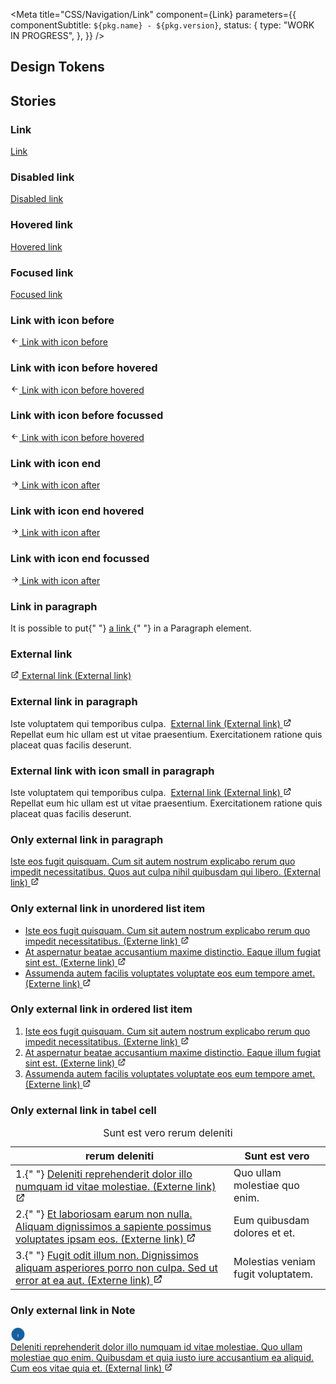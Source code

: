 
<Meta
  title="CSS/Navigation/Link"
  component={Link}
  parameters={{
    componentSubtitle: `${pkg.name} - ${pkg.version}`,
    status: {
      type: "WORK IN PROGRESS",
    },
  }}
/>

<Description markdown={readme} />

## Design Tokens

<DesignTokenDocBlock categoryName="Link" viewType="table" />

## Stories

### Link

<Canvas>
  <Story name="Link">
    <a href="#example-link" className="denhaag-link">
      <span className="denhaag-link__label">Link</span>
    </a>
  </Story>
</Canvas>

### Disabled link

<Canvas>
  <Story name="Disabled Link">
    <a href="#example-link" className="denhaag-link denhaag-link--disabled" tabIndex="-1">
      <span className="denhaag-link__label">Disabled link</span>
    </a>
  </Story>
</Canvas>

### Hovered link

<Canvas>
  <Story name="Hovered Link">
    <a href="#example-link" className="denhaag-link denhaag-link--hover">
      <span className="denhaag-link__label">Hovered link</span>
    </a>
  </Story>
</Canvas>

### Focused link

<Canvas>
  <Story name="Focused Link">
    <a href="#example-link" className="denhaag-link denhaag-link--focus">
      <span className="denhaag-link__label">Focused link</span>
    </a>
  </Story>
</Canvas>

### Link with icon before

<Canvas>
  <Story name="Link with icon before">
    <a href="#example-link" tabIndex="0" className="denhaag-link denhaag-link--with-icon denhaag-link--with-icon-start">
      <svg
        width="1em"
        height="1em"
        viewBox="0 0 24 24"
        fill="none"
        xmlns="http://www.w3.org/2000/svg"
        className="denhaag-icon"
        focusable="false"
        aria-hidden="true"
        shapeRendering="auto"
      >
        <path
          d="M11.7071 18.7071C11.3166 19.0976 10.6834 19.0976 10.2929 18.7071L4.29289 12.7071C4.10536 12.5196 4 12.2652 4 12C4 11.7348 4.10536 11.4804 4.29289 11.2929L10.2929 5.29289C10.6834 4.90237 11.3166 4.90237 11.7071 5.29289C12.0976 5.68342 12.0976 6.31658 11.7071 6.70711L7.41421 11L19 11C19.5523 11 20 11.4477 20 12C20 12.5523 19.5523 13 19 13L7.41421 13L11.7071 17.2929C12.0976 17.6834 12.0976 18.3166 11.7071 18.7071Z"
          fill="currentColor"
        ></path>
      </svg>
      <span className="denhaag-link__label">Link with icon before</span>
    </a>
  </Story>
</Canvas>

### Link with icon before hovered

<Canvas>
  <Story name="Link with icon before hovered">
    <a
      href="#example-link"
      tabIndex="0"
      className="denhaag-link denhaag-link--with-icon denhaag-link--with-icon-start denhaag-link--hover"
    >
      <svg
        width="1em"
        height="1em"
        viewBox="0 0 24 24"
        fill="none"
        xmlns="http://www.w3.org/2000/svg"
        className="denhaag-icon"
        focusable="false"
        aria-hidden="true"
        shapeRendering="auto"
      >
        <path
          d="M11.7071 18.7071C11.3166 19.0976 10.6834 19.0976 10.2929 18.7071L4.29289 12.7071C4.10536 12.5196 4 12.2652 4 12C4 11.7348 4.10536 11.4804 4.29289 11.2929L10.2929 5.29289C10.6834 4.90237 11.3166 4.90237 11.7071 5.29289C12.0976 5.68342 12.0976 6.31658 11.7071 6.70711L7.41421 11L19 11C19.5523 11 20 11.4477 20 12C20 12.5523 19.5523 13 19 13L7.41421 13L11.7071 17.2929C12.0976 17.6834 12.0976 18.3166 11.7071 18.7071Z"
          fill="currentColor"
        ></path>
      </svg>
      <span className="denhaag-link__label">Link with icon before hovered</span>
    </a>
  </Story>
</Canvas>

### Link with icon before focussed

<Canvas>
  <Story name="Link with icon before focussed">
    <a
      href="#example-link"
      tabIndex="0"
      className="denhaag-link denhaag-link--with-icon denhaag-link--with-icon-start denhaag-link--focus"
    >
      <svg
        width="1em"
        height="1em"
        viewBox="0 0 24 24"
        fill="none"
        xmlns="http://www.w3.org/2000/svg"
        className="denhaag-icon"
        focusable="false"
        aria-hidden="true"
        shapeRendering="auto"
      >
        <path
          d="M11.7071 18.7071C11.3166 19.0976 10.6834 19.0976 10.2929 18.7071L4.29289 12.7071C4.10536 12.5196 4 12.2652 4 12C4 11.7348 4.10536 11.4804 4.29289 11.2929L10.2929 5.29289C10.6834 4.90237 11.3166 4.90237 11.7071 5.29289C12.0976 5.68342 12.0976 6.31658 11.7071 6.70711L7.41421 11L19 11C19.5523 11 20 11.4477 20 12C20 12.5523 19.5523 13 19 13L7.41421 13L11.7071 17.2929C12.0976 17.6834 12.0976 18.3166 11.7071 18.7071Z"
          fill="currentColor"
        ></path>
      </svg>
      <span className="denhaag-link__label">Link with icon before hovered</span>
    </a>
  </Story>
</Canvas>

### Link with icon end

<Canvas>
  <Story name="Link with icon after">
    <a href="#example-link" tabIndex="0" className="denhaag-link denhaag-link--with-icon denhaag-link--with-icon-end">
      <svg
        width="1em"
        height="1em"
        viewBox="0 0 24 24"
        fill="none"
        xmlns="http://www.w3.org/2000/svg"
        className="denhaag-icon"
        focusable="false"
        aria-hidden="true"
        shapeRendering="auto"
      >
        <path
          d="M12.2929 5.29289C12.6834 4.90237 13.3166 4.90237 13.7071 5.29289L19.7071 11.2929C19.8946 11.4804 20 11.7348 20 12C20 12.2652 19.8946 12.5196 19.7071 12.7071L13.7071 18.7071C13.3166 19.0976 12.6834 19.0976 12.2929 18.7071C11.9024 18.3166 11.9024 17.6834 12.2929 17.2929L16.5858 13L5 13C4.44772 13 4 12.5523 4 12C4 11.4477 4.44772 11 5 11L16.5858 11L12.2929 6.70711C11.9024 6.31658 11.9024 5.68342 12.2929 5.29289Z"
          fill="currentColor"
        />
      </svg>
      <span className="denhaag-link__label">Link with icon after</span>
    </a>
  </Story>
</Canvas>

### Link with icon end hovered

<Canvas>
  <Story name="Link with icon after hovered">
    <a
      href="#example-link"
      tabIndex="0"
      className="denhaag-link denhaag-link--with-icon denhaag-link--with-icon-end denhaag-link--hover"
    >
      <svg
        width="1em"
        height="1em"
        viewBox="0 0 24 24"
        fill="none"
        xmlns="http://www.w3.org/2000/svg"
        className="denhaag-icon"
        focusable="false"
        aria-hidden="true"
        shapeRendering="auto"
      >
        <path
          d="M12.2929 5.29289C12.6834 4.90237 13.3166 4.90237 13.7071 5.29289L19.7071 11.2929C19.8946 11.4804 20 11.7348 20 12C20 12.2652 19.8946 12.5196 19.7071 12.7071L13.7071 18.7071C13.3166 19.0976 12.6834 19.0976 12.2929 18.7071C11.9024 18.3166 11.9024 17.6834 12.2929 17.2929L16.5858 13L5 13C4.44772 13 4 12.5523 4 12C4 11.4477 4.44772 11 5 11L16.5858 11L12.2929 6.70711C11.9024 6.31658 11.9024 5.68342 12.2929 5.29289Z"
          fill="currentColor"
        />
      </svg>
      <span className="denhaag-link__label">Link with icon after</span>
    </a>
  </Story>
</Canvas>

### Link with icon end focussed

<Canvas>
  <Story name="Link with icon after focussed">
    <a
      href="#example-link"
      tabIndex="0"
      className="denhaag-link denhaag-link--with-icon denhaag-link--with-icon-end denhaag-link--focus"
    >
      <svg
        width="1em"
        height="1em"
        viewBox="0 0 24 24"
        fill="none"
        xmlns="http://www.w3.org/2000/svg"
        className="denhaag-icon"
        focusable="false"
        aria-hidden="true"
        shapeRendering="auto"
      >
        <path
          d="M12.2929 5.29289C12.6834 4.90237 13.3166 4.90237 13.7071 5.29289L19.7071 11.2929C19.8946 11.4804 20 11.7348 20 12C20 12.2652 19.8946 12.5196 19.7071 12.7071L13.7071 18.7071C13.3166 19.0976 12.6834 19.0976 12.2929 18.7071C11.9024 18.3166 11.9024 17.6834 12.2929 17.2929L16.5858 13L5 13C4.44772 13 4 12.5523 4 12C4 11.4477 4.44772 11 5 11L16.5858 11L12.2929 6.70711C11.9024 6.31658 11.9024 5.68342 12.2929 5.29289Z"
          fill="currentColor"
        />
      </svg>
      <span className="denhaag-link__label">Link with icon after</span>
    </a>
  </Story>
</Canvas>

### Link in paragraph

<Canvas>
  <Story name="Link in Paragraph">
    <p className="utrecht-paragraph">
      It is possible to put{" "}
      <a href="#example-link" className="denhaag-link" tabIndex="0">
        <span className="denhaag-link__label">a link</span>
      </a>{" "}
      in a Paragraph element.
    </p>
  </Story>
</Canvas>

### External link

<Canvas>
  <Story name="External link">
    <a
      href="#example-link"
      className="denhaag-link denhaag-link--with-icon denhaag-link--with-icon-end denhaag-link--external"
    >
      <svg
        width="1em"
        height="1em"
        viewBox="0 0 24 24"
        fill="none"
        xmlns="http://www.w3.org/2000/svg"
        className="denhaag-icon"
        focusable="false"
        aria-hidden="true"
        shapeRendering="auto"
      >
        <path
          d="M14 5C13.4477 5 13 4.55228 13 4C13 3.44772 13.4477 3 14 3H20C20.2652 3 20.5196 3.10536 20.7071 3.29289C20.8946 3.48043 21 3.73478 21 4L21 10C21 10.5523 20.5523 11 20 11C19.4477 11 19 10.5523 19 10L19 6.41422L9.70711 15.7071C9.31658 16.0976 8.68342 16.0976 8.29289 15.7071C7.90237 15.3166 7.90237 14.6834 8.29289 14.2929L17.5858 5H14ZM3 7C3 5.89543 3.89543 5 5 5H10C10.5523 5 11 5.44772 11 6C11 6.55228 10.5523 7 10 7H5V19H17V14C17 13.4477 17.4477 13 18 13C18.5523 13 19 13.4477 19 14V19C19 20.1046 18.1046 21 17 21H5C3.89543 21 3 20.1046 3 19V7Z"
          fill="currentColor"
        />
      </svg>
      <span className="denhaag-link__label">External link</span>
      <span className="denhaag-link__sr-only">(External link)</span>
    </a>
  </Story>
</Canvas>

### External link in paragraph

<Canvas>
  <Story name="External link in paragraph">
    <p className="utrecht-paragraph">
      Iste voluptatem qui temporibus culpa.&nbsp;
      <a
        href="#example-link"
        className="denhaag-link denhaag-link--with-icon denhaag-link--with-icon-end denhaag-link--external"
      >
        <span className="denhaag-link__label">External link</span>
        <span className="denhaag-link__sr-only">(External link)</span>
        <svg
          width="1em"
          height="1em"
          viewBox="0 0 24 24"
          fill="none"
          xmlns="http://www.w3.org/2000/svg"
          className="denhaag-icon"
          focusable="false"
          aria-hidden="true"
          shapeRendering="auto"
        >
          <path
            d="M14 5C13.4477 5 13 4.55228 13 4C13 3.44772 13.4477 3 14 3H20C20.2652 3 20.5196 3.10536 20.7071 3.29289C20.8946 3.48043 21 3.73478 21 4L21 10C21 10.5523 20.5523 11 20 11C19.4477 11 19 10.5523 19 10L19 6.41422L9.70711 15.7071C9.31658 16.0976 8.68342 16.0976 8.29289 15.7071C7.90237 15.3166 7.90237 14.6834 8.29289 14.2929L17.5858 5H14ZM3 7C3 5.89543 3.89543 5 5 5H10C10.5523 5 11 5.44772 11 6C11 6.55228 10.5523 7 10 7H5V19H17V14C17 13.4477 17.4477 13 18 13C18.5523 13 19 13.4477 19 14V19C19 20.1046 18.1046 21 17 21H5C3.89543 21 3 20.1046 3 19V7Z"
            fill="currentColor"
          />
        </svg>
      </a> Repellat eum hic ullam est ut vitae praesentium. Exercitationem ratione quis placeat quas facilis deserunt.
    </p>
  </Story>
</Canvas>

### External link with icon small in paragraph

<Canvas>
  <Story name="External link with icon small in paragraph">
    <p className="utrecht-paragraph">
      Iste voluptatem qui temporibus culpa.&nbsp;
      <a
        href="#example-link"
        className="denhaag-link denhaag-link--with-icon denhaag-link--with-small-icon denhaag-link--with-icon-end denhaag-link--external"
      >
        <span className="denhaag-link__label">External link</span>
        <span className="denhaag-link__sr-only">(External link)</span>
        <svg
          width="1em"
          height="1em"
          viewBox="0 0 24 24"
          fill="none"
          xmlns="http://www.w3.org/2000/svg"
          className="denhaag-icon"
          focusable="false"
          aria-hidden="true"
          shapeRendering="auto"
        >
          <path
            d="M14 5C13.4477 5 13 4.55228 13 4C13 3.44772 13.4477 3 14 3H20C20.2652 3 20.5196 3.10536 20.7071 3.29289C20.8946 3.48043 21 3.73478 21 4L21 10C21 10.5523 20.5523 11 20 11C19.4477 11 19 10.5523 19 10L19 6.41422L9.70711 15.7071C9.31658 16.0976 8.68342 16.0976 8.29289 15.7071C7.90237 15.3166 7.90237 14.6834 8.29289 14.2929L17.5858 5H14ZM3 7C3 5.89543 3.89543 5 5 5H10C10.5523 5 11 5.44772 11 6C11 6.55228 10.5523 7 10 7H5V19H17V14C17 13.4477 17.4477 13 18 13C18.5523 13 19 13.4477 19 14V19C19 20.1046 18.1046 21 17 21H5C3.89543 21 3 20.1046 3 19V7Z"
            fill="currentColor"
          />
        </svg>
      </a> Repellat eum hic ullam est ut vitae praesentium. Exercitationem ratione quis placeat quas facilis deserunt.
    </p>
  </Story>
</Canvas>

### Only external link in paragraph

<Canvas>
  <Story name="Only external link in paragraph">
    <p className="utrecht-paragraph">
      <a
        href="#example-link"
        className="denhaag-link denhaag-link--with-icon denhaag-link--with-icon-end denhaag-link--external"
      >
        <span className="denhaag-link__label">
          Iste eos fugit quisquam. Cum sit autem nostrum explicabo rerum quo impedit necessitatibus. Quos aut culpa
          nihil quibusdam qui libero.
        </span>
        <span className="denhaag-link__sr-only">(External link)</span>
        <svg
          width="1em"
          height="1em"
          viewBox="0 0 24 24"
          fill="none"
          xmlns="http://www.w3.org/2000/svg"
          className="denhaag-icon"
          focusable="false"
          aria-hidden="true"
          shapeRendering="auto"
        >
          <path
            d="M14 5C13.4477 5 13 4.55228 13 4C13 3.44772 13.4477 3 14 3H20C20.2652 3 20.5196 3.10536 20.7071 3.29289C20.8946 3.48043 21 3.73478 21 4L21 10C21 10.5523 20.5523 11 20 11C19.4477 11 19 10.5523 19 10L19 6.41422L9.70711 15.7071C9.31658 16.0976 8.68342 16.0976 8.29289 15.7071C7.90237 15.3166 7.90237 14.6834 8.29289 14.2929L17.5858 5H14ZM3 7C3 5.89543 3.89543 5 5 5H10C10.5523 5 11 5.44772 11 6C11 6.55228 10.5523 7 10 7H5V19H17V14C17 13.4477 17.4477 13 18 13C18.5523 13 19 13.4477 19 14V19C19 20.1046 18.1046 21 17 21H5C3.89543 21 3 20.1046 3 19V7Z"
            fill="currentColor"
          />
        </svg>
      </a>
    </p>
  </Story>
</Canvas>

### Only external link in unordered list item

<Canvas>
  <Story name="Only external link in unordered list item">
    <ul className="denhaag-unordered-list">
      <li>
        <a
          href="https://denhaag.raadsinformatie.nl/modules/13/Overige%20bestuurlijke%20stukken/757852"
          className="denhaag-link denhaag-link--external denhaag-link--with-icon denhaag-link--with-icon-end"
        >
          <span className="denhaag-link__label">
            Iste eos fugit quisquam. Cum sit autem nostrum explicabo rerum quo impedit necessitatibus.
          </span>
          <span className="denhaag-link__sr-only">(Externe link)</span>
          <svg
            width="1em"
            height="1em"
            viewBox="0 0 24 24"
            fill="none"
            xmlns="http://www.w3.org/2000/svg"
            className="denhaag-icon"
            focusable="false"
            aria-hidden="true"
            shapeRendering="auto"
          >
            <path
              d="M14 5C13.4477 5 13 4.55228 13 4C13 3.44772 13.4477 3 14 3H20C20.2652 3 20.5196 3.10536 20.7071 3.29289C20.8946 3.48043 21 3.73478 21 4L21 10C21 10.5523 20.5523 11 20 11C19.4477 11 19 10.5523 19 10L19 6.41422L9.70711 15.7071C9.31658 16.0976 8.68342 16.0976 8.29289 15.7071C7.90237 15.3166 7.90237 14.6834 8.29289 14.2929L17.5858 5H14ZM3 7C3 5.89543 3.89543 5 5 5H10C10.5523 5 11 5.44772 11 6C11 6.55228 10.5523 7 10 7H5V19H17V14C17 13.4477 17.4477 13 18 13C18.5523 13 19 13.4477 19 14V19C19 20.1046 18.1046 21 17 21H5C3.89543 21 3 20.1046 3 19V7Z"
              fill="currentColor"
            />
          </svg>
        </a>
      </li>
      <li>
        <a
          href="https://denhaag.raadsinformatie.nl/modules/13/Overige%20bestuurlijke%20stukken/598806"
          className="denhaag-link denhaag-link--external denhaag-link--with-icon denhaag-link--with-icon-end"
        >
          <span className="denhaag-link__label">
            At aspernatur beatae accusantium maxime distinctio. Eaque illum fugiat sint est.
          </span>
          <span className="denhaag-link__sr-only">(Externe link)</span>
          <svg
            width="1em"
            height="1em"
            viewBox="0 0 24 24"
            fill="none"
            xmlns="http://www.w3.org/2000/svg"
            className="denhaag-icon"
            focusable="false"
            aria-hidden="true"
            shapeRendering="auto"
          >
            <path
              d="M14 5C13.4477 5 13 4.55228 13 4C13 3.44772 13.4477 3 14 3H20C20.2652 3 20.5196 3.10536 20.7071 3.29289C20.8946 3.48043 21 3.73478 21 4L21 10C21 10.5523 20.5523 11 20 11C19.4477 11 19 10.5523 19 10L19 6.41422L9.70711 15.7071C9.31658 16.0976 8.68342 16.0976 8.29289 15.7071C7.90237 15.3166 7.90237 14.6834 8.29289 14.2929L17.5858 5H14ZM3 7C3 5.89543 3.89543 5 5 5H10C10.5523 5 11 5.44772 11 6C11 6.55228 10.5523 7 10 7H5V19H17V14C17 13.4477 17.4477 13 18 13C18.5523 13 19 13.4477 19 14V19C19 20.1046 18.1046 21 17 21H5C3.89543 21 3 20.1046 3 19V7Z"
              fill="currentColor"
            />
          </svg>
        </a>
      </li>
      <li>
        <a
          href="https://denhaag.test/nl/in-de-stad/verkeer-en-vervoer/ov-next-openbaar-vervoer-van-de-toekomst/"
          className="denhaag-link denhaag-link--external denhaag-link--with-icon denhaag-link--with-icon-end"
        >
          <span className="denhaag-link__label">
            Assumenda autem facilis voluptates voluptate eos eum tempore amet.
          </span>
          <span className="denhaag-link__sr-only">(Externe link)</span>
          <svg
            width="1em"
            height="1em"
            viewBox="0 0 24 24"
            fill="none"
            xmlns="http://www.w3.org/2000/svg"
            className="denhaag-icon"
            focusable="false"
            aria-hidden="true"
            shapeRendering="auto"
          >
            <path
              d="M14 5C13.4477 5 13 4.55228 13 4C13 3.44772 13.4477 3 14 3H20C20.2652 3 20.5196 3.10536 20.7071 3.29289C20.8946 3.48043 21 3.73478 21 4L21 10C21 10.5523 20.5523 11 20 11C19.4477 11 19 10.5523 19 10L19 6.41422L9.70711 15.7071C9.31658 16.0976 8.68342 16.0976 8.29289 15.7071C7.90237 15.3166 7.90237 14.6834 8.29289 14.2929L17.5858 5H14ZM3 7C3 5.89543 3.89543 5 5 5H10C10.5523 5 11 5.44772 11 6C11 6.55228 10.5523 7 10 7H5V19H17V14C17 13.4477 17.4477 13 18 13C18.5523 13 19 13.4477 19 14V19C19 20.1046 18.1046 21 17 21H5C3.89543 21 3 20.1046 3 19V7Z"
              fill="currentColor"
            />
          </svg>
        </a>
      </li>
    </ul>
  </Story>
</Canvas>

### Only external link in ordered list item

<Canvas>
  <Story name="Only external link in ordered list item">
    <ol className="denhaag-ordered-list">
      <li>
        <a
          href="https://denhaag.raadsinformatie.nl/modules/13/Overige%20bestuurlijke%20stukken/757852"
          className="denhaag-link denhaag-link--external denhaag-link--with-icon denhaag-link--with-icon-end"
        >
          <span className="denhaag-link__label">
            Iste eos fugit quisquam. Cum sit autem nostrum explicabo rerum quo impedit necessitatibus.
          </span>
          <span className="denhaag-link__sr-only">(Externe link)</span>
          <svg
            width="1em"
            height="1em"
            viewBox="0 0 24 24"
            fill="none"
            xmlns="http://www.w3.org/2000/svg"
            className="denhaag-icon"
            focusable="false"
            aria-hidden="true"
            shapeRendering="auto"
          >
            <path
              d="M14 5C13.4477 5 13 4.55228 13 4C13 3.44772 13.4477 3 14 3H20C20.2652 3 20.5196 3.10536 20.7071 3.29289C20.8946 3.48043 21 3.73478 21 4L21 10C21 10.5523 20.5523 11 20 11C19.4477 11 19 10.5523 19 10L19 6.41422L9.70711 15.7071C9.31658 16.0976 8.68342 16.0976 8.29289 15.7071C7.90237 15.3166 7.90237 14.6834 8.29289 14.2929L17.5858 5H14ZM3 7C3 5.89543 3.89543 5 5 5H10C10.5523 5 11 5.44772 11 6C11 6.55228 10.5523 7 10 7H5V19H17V14C17 13.4477 17.4477 13 18 13C18.5523 13 19 13.4477 19 14V19C19 20.1046 18.1046 21 17 21H5C3.89543 21 3 20.1046 3 19V7Z"
              fill="currentColor"
            />
          </svg>
        </a>
      </li>
      <li>
        <a
          href="https://denhaag.raadsinformatie.nl/modules/13/Overige%20bestuurlijke%20stukken/598806"
          className="denhaag-link denhaag-link--external denhaag-link--with-icon denhaag-link--with-icon-end"
        >
          <span className="denhaag-link__label">
            At aspernatur beatae accusantium maxime distinctio. Eaque illum fugiat sint est.
          </span>
          <span className="denhaag-link__sr-only">(Externe link)</span>
          <svg
            width="1em"
            height="1em"
            viewBox="0 0 24 24"
            fill="none"
            xmlns="http://www.w3.org/2000/svg"
            className="denhaag-icon"
            focusable="false"
            aria-hidden="true"
            shapeRendering="auto"
          >
            <path
              d="M14 5C13.4477 5 13 4.55228 13 4C13 3.44772 13.4477 3 14 3H20C20.2652 3 20.5196 3.10536 20.7071 3.29289C20.8946 3.48043 21 3.73478 21 4L21 10C21 10.5523 20.5523 11 20 11C19.4477 11 19 10.5523 19 10L19 6.41422L9.70711 15.7071C9.31658 16.0976 8.68342 16.0976 8.29289 15.7071C7.90237 15.3166 7.90237 14.6834 8.29289 14.2929L17.5858 5H14ZM3 7C3 5.89543 3.89543 5 5 5H10C10.5523 5 11 5.44772 11 6C11 6.55228 10.5523 7 10 7H5V19H17V14C17 13.4477 17.4477 13 18 13C18.5523 13 19 13.4477 19 14V19C19 20.1046 18.1046 21 17 21H5C3.89543 21 3 20.1046 3 19V7Z"
              fill="currentColor"
            />
          </svg>
        </a>
      </li>
      <li>
        <a
          href="https://denhaag.test/nl/in-de-stad/verkeer-en-vervoer/ov-next-openbaar-vervoer-van-de-toekomst/"
          className="denhaag-link denhaag-link--external denhaag-link--with-icon denhaag-link--with-icon-end"
        >
          <span className="denhaag-link__label">
            Assumenda autem facilis voluptates voluptate eos eum tempore amet.
          </span>
          <span className="denhaag-link__sr-only">(Externe link)</span>
          <svg
            width="1em"
            height="1em"
            viewBox="0 0 24 24"
            fill="none"
            xmlns="http://www.w3.org/2000/svg"
            className="denhaag-icon"
            focusable="false"
            aria-hidden="true"
            shapeRendering="auto"
          >
            <path
              d="M14 5C13.4477 5 13 4.55228 13 4C13 3.44772 13.4477 3 14 3H20C20.2652 3 20.5196 3.10536 20.7071 3.29289C20.8946 3.48043 21 3.73478 21 4L21 10C21 10.5523 20.5523 11 20 11C19.4477 11 19 10.5523 19 10L19 6.41422L9.70711 15.7071C9.31658 16.0976 8.68342 16.0976 8.29289 15.7071C7.90237 15.3166 7.90237 14.6834 8.29289 14.2929L17.5858 5H14ZM3 7C3 5.89543 3.89543 5 5 5H10C10.5523 5 11 5.44772 11 6C11 6.55228 10.5523 7 10 7H5V19H17V14C17 13.4477 17.4477 13 18 13C18.5523 13 19 13.4477 19 14V19C19 20.1046 18.1046 21 17 21H5C3.89543 21 3 20.1046 3 19V7Z"
              fill="currentColor"
            />
          </svg>
        </a>
      </li>
    </ol>
  </Story>
</Canvas>

### Only external link in tabel cell

<Canvas>
  <Story name="Only external link in tabel cell">
    <table className="denhaag-table">
      <caption className="denhaag-table__caption">Sunt est vero rerum deleniti</caption>
      <thead className="denhaag-table__head">
        <tr className="denhaag-table__row">
          <th aria-sort="none" className="denhaag-table__heading" scope="col">
            rerum deleniti
          </th>
          <th aria-sort="none" className="denhaag-table__heading" scope="col">
            Sunt est vero
          </th>
        </tr>
      </thead>
      <tbody className="denhaag-table__body">
        <tr className="denhaag-table__row">
          <td className="denhaag-table__cell">
            1.{" "}
            <a
              href="https://spoorzone-vanalphenstraat.nl/"
              className="denhaag-link denhaag-link--external denhaag-link--with-icon denhaag-link--with-icon-end denhaag-link--added-by-js"
            >
              <span className="denhaag-link__label">Deleniti reprehenderit dolor illo numquam id vitae molestiae.</span>
              <span className="denhaag-link__sr-only">(Externe link)</span>
              <svg
                width="1em"
                height="1em"
                viewBox="0 0 24 24"
                fill="none"
                xmlns="http://www.w3.org/2000/svg"
                className="denhaag-icon"
                focusable="false"
                aria-hidden="true"
                shapeRendering="auto"
              >
                <path
                  d="M14 5C13.4477 5 13 4.55228 13 4C13 3.44772 13.4477 3 14 3H20C20.2652 3 20.5196 3.10536 20.7071 3.29289C20.8946 3.48043 21 3.73478 21 4L21 10C21 10.5523 20.5523 11 20 11C19.4477 11 19 10.5523 19 10L19 6.41422L9.70711 15.7071C9.31658 16.0976 8.68342 16.0976 8.29289 15.7071C7.90237 15.3166 7.90237 14.6834 8.29289 14.2929L17.5858 5H14ZM3 7C3 5.89543 3.89543 5 5 5H10C10.5523 5 11 5.44772 11 6C11 6.55228 10.5523 7 10 7H5V19H17V14C17 13.4477 17.4477 13 18 13C18.5523 13 19 13.4477 19 14V19C19 20.1046 18.1046 21 17 21H5C3.89543 21 3 20.1046 3 19V7Z"
                  fill="currentColor"
                />
              </svg>
            </a>
          </td>
          <td className="denhaag-table__cell">Quo ullam molestiae quo enim.</td>
        </tr>
        <tr className="denhaag-table__row">
          <td className="denhaag-table__cell">
            2.{" "}
            <a
              href="https://spoorzone-vanalphenstraat.nl/"
              className="denhaag-link denhaag-link--external denhaag-link--with-icon denhaag-link--with-icon-end denhaag-link--added-by-js"
            >
              <span className="denhaag-link__label">
                Et laboriosam earum non nulla. Aliquam dignissimos a sapiente possimus voluptates ipsam eos.
              </span>
              <span className="denhaag-link__sr-only">(Externe link)</span>
              <svg
                width="1em"
                height="1em"
                viewBox="0 0 24 24"
                fill="none"
                xmlns="http://www.w3.org/2000/svg"
                className="denhaag-icon"
                focusable="false"
                aria-hidden="true"
                shapeRendering="auto"
              >
                <path
                  d="M14 5C13.4477 5 13 4.55228 13 4C13 3.44772 13.4477 3 14 3H20C20.2652 3 20.5196 3.10536 20.7071 3.29289C20.8946 3.48043 21 3.73478 21 4L21 10C21 10.5523 20.5523 11 20 11C19.4477 11 19 10.5523 19 10L19 6.41422L9.70711 15.7071C9.31658 16.0976 8.68342 16.0976 8.29289 15.7071C7.90237 15.3166 7.90237 14.6834 8.29289 14.2929L17.5858 5H14ZM3 7C3 5.89543 3.89543 5 5 5H10C10.5523 5 11 5.44772 11 6C11 6.55228 10.5523 7 10 7H5V19H17V14C17 13.4477 17.4477 13 18 13C18.5523 13 19 13.4477 19 14V19C19 20.1046 18.1046 21 17 21H5C3.89543 21 3 20.1046 3 19V7Z"
                  fill="currentColor"
                />
              </svg>
            </a>
          </td>
          <td className="denhaag-table__cell">Eum quibusdam dolores et et.</td>
        </tr>
        <tr className="denhaag-table__row">
          <td className="denhaag-table__cell">
            3.{" "}
            <a
              href="https://spoorzone-vanalphenstraat.nl/"
              className="denhaag-link denhaag-link--external denhaag-link--with-icon denhaag-link--with-icon-end denhaag-link--added-by-js"
            >
              <span className="denhaag-link__label">
                Fugit odit illum non. Dignissimos aliquam asperiores porro non culpa. Sed ut error at ea aut.
              </span>
              <span className="denhaag-link__sr-only">(Externe link)</span>
              <svg
                width="1em"
                height="1em"
                viewBox="0 0 24 24"
                fill="none"
                xmlns="http://www.w3.org/2000/svg"
                className="denhaag-icon"
                focusable="false"
                aria-hidden="true"
                shapeRendering="auto"
              >
                <path
                  d="M14 5C13.4477 5 13 4.55228 13 4C13 3.44772 13.4477 3 14 3H20C20.2652 3 20.5196 3.10536 20.7071 3.29289C20.8946 3.48043 21 3.73478 21 4L21 10C21 10.5523 20.5523 11 20 11C19.4477 11 19 10.5523 19 10L19 6.41422L9.70711 15.7071C9.31658 16.0976 8.68342 16.0976 8.29289 15.7071C7.90237 15.3166 7.90237 14.6834 8.29289 14.2929L17.5858 5H14ZM3 7C3 5.89543 3.89543 5 5 5H10C10.5523 5 11 5.44772 11 6C11 6.55228 10.5523 7 10 7H5V19H17V14C17 13.4477 17.4477 13 18 13C18.5523 13 19 13.4477 19 14V19C19 20.1046 18.1046 21 17 21H5C3.89543 21 3 20.1046 3 19V7Z"
                  fill="currentColor"
                />
              </svg>
            </a>
          </td>
          <td className="denhaag-table__cell">Molestias veniam fugit voluptatem.</td>
        </tr>
      </tbody>
    </table>
  </Story>
</Canvas>

### Only external link in Note

<Canvas>
  <Story name="Only external link in Note">
    <div className="denhaag-note denhaag-note--info" role="note">
      <svg
        aria-label="Info:"
        className="denhaag-icon"
        fill="none"
        height="24"
        role="img"
        viewBox="0 0 24 24"
        width="24"
        xmlns="http://www.w3.org/2000/svg"
      >
        <path
          d="M12 22.5C17.5228 22.5 22 18.0228 22 12.5C22 6.97715 17.5228 2.5 12 2.5C6.47715 2.5 2 6.97715 2 12.5C2 18.0228 6.47715 22.5 12 22.5Z"
          fill="#1261A3"
          stroke="#1261A3"
          strokeLinecap="round"
          strokeLinejoin="round"
          strokeWidth="2"
        />
        <path
          d="M12 16.5V12.5"
          fill="#fff"
          stroke="#fff"
          strokeLinecap="round"
          strokeLinejoin="round"
          strokeWidth="2"
        />
        <path
          d="M12 8.5H12.01"
          fill="#fff"
          stroke="#fff"
          strokeLinecap="round"
          strokeLinejoin="round"
          strokeWidth="2"
        />
      </svg>
      <div>
        <a
          href="#example-link"
          className="denhaag-link denhaag-link--with-icon denhaag-link--with-icon-end denhaag-link--external"
        >
          <span className="denhaag-link__label">
            Deleniti reprehenderit dolor illo numquam id vitae molestiae. Quo ullam molestiae quo enim. Quibusdam et
            quia iusto iure accusantium ea aliquid. Cum eos vitae quia et.
          </span>
          <span className="denhaag-link__sr-only">(External link)</span>
          <svg
            width="1em"
            height="1em"
            viewBox="0 0 24 24"
            fill="none"
            xmlns="http://www.w3.org/2000/svg"
            className="denhaag-icon"
            focusable="false"
            aria-hidden="true"
            shapeRendering="auto"
          >
            <path
              d="M14 5C13.4477 5 13 4.55228 13 4C13 3.44772 13.4477 3 14 3H20C20.2652 3 20.5196 3.10536 20.7071 3.29289C20.8946 3.48043 21 3.73478 21 4L21 10C21 10.5523 20.5523 11 20 11C19.4477 11 19 10.5523 19 10L19 6.41422L9.70711 15.7071C9.31658 16.0976 8.68342 16.0976 8.29289 15.7071C7.90237 15.3166 7.90237 14.6834 8.29289 14.2929L17.5858 5H14ZM3 7C3 5.89543 3.89543 5 5 5H10C10.5523 5 11 5.44772 11 6C11 6.55228 10.5523 7 10 7H5V19H17V14C17 13.4477 17.4477 13 18 13C18.5523 13 19 13.4477 19 14V19C19 20.1046 18.1046 21 17 21H5C3.89543 21 3 20.1046 3 19V7Z"
              fill="currentColor"
            />
          </svg>
        </a>
      </div>
    </div>
  </Story>
</Canvas>

